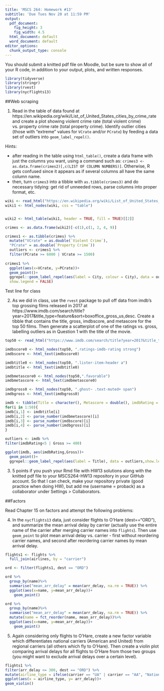 ```yaml
---
title: 'MSCS 264: Homework #13'
subtitle: 'Due Tues Nov 20 at 11:59 PM'
output:
  pdf_document:
    fig_height: 3
    fig_width: 4.5
  html_document: default
  word_document: default
editor_options: 
  chunk_output_type: console
---
```


You should submit a knitted pdf file on Moodle, but be sure to show all of your R code, in addition to your output, plots, and written responses.

```r
library(tidyverse)
library(stringr)
library(rvest)
library(nycflights13)
```

##Web scraping

1. Read in the table of data found at https://en.wikipedia.org/wiki/List_of_United_States_cities_by_crime_rate and create a plot showing violent crime rate (total violent crime) vs. property crime rate (total property crime).  Identify outlier cities (those with "extreme" values for `VCrate` and/or `PCrate`) by feeding a data set of outliers into `geom_label_repel()`.

Hints:

- after reading in the table using `html_table()`, create a data frame with just the columns you want, using a command such as: `crimes3 <- as.data.frame(crimes2)[,c(LIST OF COLUMN NUMBERS)]`.  Otherwise, R gets confused since it appears as if several columns all have the same column name.
- then, turn `crimes3` into a tibble with `as.tibble(crimes3)` and do necessary tidying: get rid of unneeded rows, parse columns into proper format, etc.

```r
wiki <- read_html("https://en.wikipedia.org/wiki/List_of_United_States_cities_by_crime_rate")
wiki1 <- html_nodes(wiki, css = "table")


wiki2 <- html_table(wiki1, header = TRUE, fill = TRUE)[[2]]

crimes <- as.data.frame(wiki2)[-c(1),c(1, 2, 4, 9)]

crimes1 <- as.tibble(crimes) %>%
  mutate("VCrate" = as.double(`Violent Crime`),
  "PCrate" = as.double(`Property Crime`))
  outliers <- crimes1 %>%
  filter(PCrate >= 6000 | VCrate >= 1500)
  
crimes1 %>%
  ggplot(aes(x=VCrate, y=PCrate))+
  geom_point()+
  ggrepel::geom_label_repel(aes(label = City, colour = City), data = outliers,
  show.legend = FALSE)
```

Test line for class

2. As we did in class, use the `rvest` package to pull off data from imdb's top grossing films released in 2017 at https://www.imdb.com/search/title?year=2017&title_type=feature&sort=boxoffice_gross_us,desc.  Create a tibble that contains the title, gross, imdbscore, and metascore for the top 50 films.  Then generate a scatterplot of one of the ratings vs. gross, labelling outliers as in Question 1 with the title of the movie.

```r
top50 <- read_html("https://www.imdb.com/search/title?year=2017&title_type=feature&sort=boxoffice_gross_us,desc")

imdbscore0 <- html_nodes(top50, ".ratings-imdb-rating strong")
imdbscore <- html_text(imdbscore0)

imdbtitle0 <- html_nodes(top50, ".lister-item-header a")
imdbtitle <- html_text(imdbtitle0)

imdbmetascore0 <- html_nodes(top50,".favorable")
imdbmetascore <- html_text(imdbmetascore0)

imdbgross0 <- html_nodes(top50, ".ghost~ .text-muted+ span")
imdbgross <- html_text(imdbgross0)

imdb <- tibble(Title = character(), Metascore = double(), imdbRating = double(), Gross = double())
for(i in 1:50){
imdb[i,1] <- imdbtitle[i]
imdb[i,2] <- parse_number(imdbmetascore)[i]
imdb[i,3] <- parse_number(imdbscore)[i]
imdb[i,4] <- parse_number(imdbgross)[i]
}

outliers <- imdb %>%
filter(imdbRating<5 | Gross >= 400)

ggplot(imdb, aes(imdbRating,Gross))+
  geom_point()+
  ggrepel::geom_label_repel(aes(label = Title), data = outliers,show.legend = FALSE)
```

3. 5 points if you push your Rmd file with HW13 solutions along with the knitted pdf file to your MSCS264-HW13 repository in your GitHub account.  So that I can check, make your repository private (good practice when doing HW), but add me (username = proback) as a collaborator under Settings > Collaborators.

##Factors

Read Chapter 15 on factors and attempt the following problems:

4. In the `nycflights13` data, just consider flights to O'Hare (dest=="ORD"), and summarize the mean arrival delay by carrier (actually use the entire name of the carrier after merging carrier names into `flights`).  Then use `geom_point` to plot mean arrival delay vs. carrier - first without reordering carrier names, and second after reordering carrier names by mean arrival delay.

```r
flights1 <- flights %>%
  full_join(airlines, by = "carrier")

ord <- filter(flights1, dest == "ORD")

ord %>%
  group_by(name)%>%
  summarise("mean_arr_delay" = mean(arr_delay, na.rm = TRUE)) %>%
  ggplot(aes(x=name, y=mean_arr_delay))+
    geom_point()

ord %>%
  group_by(name)%>%
  summarise("mean_arr_delay" = mean(arr_delay, na.rm = TRUE)) %>%
  mutate(name = fct_reorder(name, mean_arr_delay))%>%
  ggplot(aes(x=name, y=mean_arr_delay))+
    geom_point()
```

5. Again considering only flights to O'Hare, create a new factor variable which differentiates national carriers (American and United) from regional carriers (all others which fly to O'Hare).  Then create a violin plot comparing arrival delays for all flights to O'Hare from those two groups (you might want to exclude arrival delays over a certain level).

```r
flights1 %>%
filter(arr_delay <= 300, dest == "ORD") %>%
mutate(airline_type = ifelse(carrier == "UA" | carrier == "AA", "National", "Regional")) %>%
ggplot(aes(x = airline_type, y= arr_delay))+
geom_violin()
```

